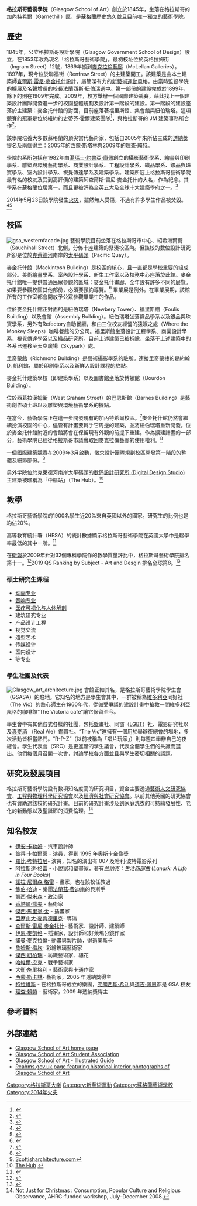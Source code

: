 {{Infobox University
|name=格拉斯哥藝術學院
|native_name =The Glasgow School of Art
|latin_name =
|image =Wfm glasgow school of art.jpg
|image_size=250px
|motto =
|established =1845年
|type =[[藝術學院|藝術學院]]
|endowment =
|staff =
|faculty =
|chancellor =
|principal =
|dean =
|rector =
|free_label = 校長
|free=[[蘇娜·里德|蘇娜·里德]]
|students =2135
|undergrad = 1900
|postgrad =200
|doctoral = 35
|city =[[格拉斯哥|格拉斯哥]]
|country =[[蘇格蘭|蘇格蘭]]
|campus =
|affiliations =[[格拉斯哥大學|格拉斯哥大學]]
|website =[http://www.gsa.ac.uk www.gsa.ac.uk]
}}
'''格拉斯哥藝術學院'''（Glasgow School of Art）創立於1845年，坐落在格拉斯哥的[[加內特希爾|加內特希爾]]（Garnethill）區，是[[蘇格蘭|蘇格蘭]]歷史悠久並且目前唯一獨立的藝術學院。

==歷史==
1845年，公立格拉斯哥設計學院（Glasgow Government School of Design）設立，在1853年改為現名「格拉斯哥藝術學院」。最初校址位於英格拉姆街（Ingram Street）12號，1869年搬到[[麥克拉倫藝廊|麥克拉倫藝廊]]（McLellan Galleries）。1897年，現今位於聯福街（Renfrew Street）的主建築開工。該建築是由本土建築師[[查爾斯·雷尼·麥金托什|查爾斯·雷尼·麥金托什]]設計，屬簡潔有力的[[新藝術運動|新藝術運動]]風格，由當時監督學院的擴展及名聲增長的校長法蘭西斯·紐伯瑞選中。第一部份的建設完成於1899年，餘下的則在1909年完成。2009年，校方舉辦一個國際建築競賽，藉此找上一個建築設計團隊開發進一步的校園整體規劃及設計第一階段的建設。第一階段的建設座落於主建築：麥金托什館的對面，目前座落著福里斯館、集會館與紐伯瑞塔。這項競賽的冠軍是位於紐約的史蒂芬·霍爾建築團隊<ref>{{Cite web |url=http://www.stevenholl.com/ |title=存档副本 |access-date=2022-01-01 |archive-date=2014-02-09 |archive-url=https://web.archive.org/web/20140209224827/http://www.stevenholl.com/ |dead-url=no }}</ref>，與格拉斯哥的 JM 建築事務所合作<ref>{{Cite web |url=http://www.jmarchitects.net/ |title=存档副本 |access-date=2011-05-09 |archive-date=2021-01-20 |archive-url=https://web.archive.org/web/20210120172323/http://jmarchitects.net/ |dead-url=no }}</ref>。

該學院培養大多數蘇格蘭的頂尖當代藝術家，包括自2005年來所佔三成的[[透納獎|透納獎]]提名及兩個得主：2005年的[[西蒙·斯塔林|西蒙·斯塔林]]與2009年的[[理查·賴特|理查·賴特]]。

學院的系所包括在1982年由[[湯瑪士·約書亞·庫佩|湯瑪士·約書亞·庫佩]]創立的攝影藝術學系、繪畫與印刷學系、雕塑與環境藝術學系、商業設計學系、工程設計學系、織品學系、銀品與珠寶學系、室內設計學系、視覺傳達學系及建築學系。建築所冠上格拉斯哥藝術學院最有名的校友及受到高評價的建築師查爾斯·雷尼·麥金托什的大名，作為紀念。其學系在蘇格蘭位居第一，而且更被評為全英五大及全球十大建築學府之一。<ref>{{Cite web |url=http://www.architectsjournal.co.uk/home/aj100/1340114.article |title=Architectsjournal.co.uk |access-date=2011-05-09 |archive-date=2020-07-05 |archive-url=https://web.archive.org/web/20200705024239/https://www.architectsjournal.co.uk/home/aj100/1340114.article |dead-url=no }}</ref>

2014年5月23日該學院發生[[火災|火災]]，雖然無人受傷，不過有許多學生作品被焚毀。<ref>{{cite news|title=英老牌藝術學院陷烈火 畫作幾全毀|url=http://paper.wenweipo.com/2014/05/25/GJ1405250008.htm|publisher=文匯報|date=2014-05-25|accessdate=2014-05-25|archive-date=2020-07-05|archive-url=https://web.archive.org/web/20200705024111/http://paper.wenweipo.com/2014/05/25/GJ1405250008.htm|dead-url=no}}</ref><ref>{{cite news|title=格拉斯哥藝術學院大火 蘇格蘭古蹟燒通頂|url=http://hk.apple.nextmedia.com/international/art/20140525/18731745|publisher=香港蘋果日報|date=2014-05-25|accessdate=2014-05-25|archive-date=2014-07-26|archive-url=https://web.archive.org/web/20140726185011/http://hk.apple.nextmedia.com/international/art/20140525/18731745|dead-url=no}}</ref>

==校區==
[[Image:gsa_westernfacade.jpg|thumb]]
藝術學院目前坐落在格拉斯哥市中心、紹希海爾街（Sauchihall Street）北側，分佈十座建築的緊湊校區內。但該校的數位設計研究所卻是位於[[克萊德河|克萊德河]]南岸的[[太平碼頭|太平碼頭]]（Pacific Quay）。

麥金托什館（Mackintosh Building）是校區的核心，且一直都是學校重要的組成部分。美術繪畫學系、室內設計學系、新生工作室以及校務中心座落於此館。麥金托什館唯一提供普通民眾參觀的區域：麥金托什畫廊，全年設有許多不同的展覽。如果要參觀校區其他部份，必須要預約導覽。<ref>{{Cite web |url=http://www.gsa.ac.uk/tours |title=存档副本 |access-date=2011-05-09 |archive-date=2005-02-15 |archive-url=https://web.archive.org/web/20050215034714/http://www.gsa.ac.uk/tours |dead-url=no }}</ref> 畢業展是例外。在畢業展期，該館所有的工作室都會開放予公眾參觀畢業生的作品。

位於麥金托什館正對面的是紐伯瑞塔（Newbery Tower）、福里斯館（Foulis Building）以及會館（Assembly Building）。紐伯瑞塔坐落織品學系以及銀品與珠寶學系，另外有Refectory自助餐廳，和由三位校友經營的猿眠之處（Where the Monkey Sleeps）咖啡餐館的分公司。福里斯館坐落設計工程學系、商業設計學系、視覺傳達學系以及織品研究所。目前上述建築已被拆除，坐落于上述建築中的各系已遷移至天空廣場（Skypark）處。

里奇蒙館（Richmond Building）是藝術攝影學系的駐所。連接里奇蒙樓的是約翰 D. 凱利館，屬於印刷學系以及新鮮人設計課程的駐點。

麥金托什建築學校（即建築學系）以及圖書館坐落於博頓館（Bourdon Building）。

位於西葛拉漢姆街（West Graham Street）的巴恩斯館（Barnes Building）是藝術創作碩士班以及雕塑與環境藝術學系的據點。

在當今，藝術學院正在進一步開發現有的加內特希爾校區。<ref>{{cite web |url=http://www.gsa.ac.uk/campusredevelopment/content/ |title=存档副本 |accessdate=2011-05-09 |deadurl=yes |archiveurl=https://web.archive.org/web/20110716055401/http://www.gsa.ac.uk/campusredevelopment/content/ |archivedate=2011-07-16 }}</ref>麥金托什館仍然會繼續扮演校園的中心，儘管有計畫要轉手它周邊的建築，並將紐伯瑞塔重新開發。位於麥金托什館附近的會館將會在保留現有外觀的前提下重建。作為擴建計畫的一部分，藝術學院已經從格拉斯哥市議會取回麥克拉倫藝廊的使用權利。<ref>{{Cite web |url=http://www.glasgowmuseums.com/venue/index.cfm?venueid=6 |title=McLellan Galleries on Glasgow Museums website |access-date=2011-05-09 |archive-date=2010-04-26 |archive-url=https://web.archive.org/web/20100426014010/http://www.glasgowmuseums.com/venue/index.cfm?venueid=6 |dead-url=no }}</ref> 

一個國際建築競賽在2009年3月啟動，徵求設計團隊規劃校區開發第一階段的整體及細節部份。<ref>[http://www.scottisharchitecture.com/news/read/GSA+launches+international+search+for+architects Scottisharchitecture.com]</ref>

另外学院位於克萊德河南岸太平碼頭的[http://www.gsa.ac.uk/dds 數码設計研究所 (Digital Design Studio)] {{Wayback|url=http://www.gsa.ac.uk/dds |date=20060601235706 }} 主建築被暱稱為「中樞站」（The Hub）。<ref>[http://www.hub-pq.com/home.shtml The Hub] {{webarchive|url=https://web.archive.org/web/20090910023225/http://www.hub-pq.com/home.shtml |date=2009-09-10 }}</ref>

==教學==
格拉斯哥藝術學院的1900名學生近20%來自英國以外的國家。研究生的比例也是約佔20%。

高等教育統計署（HESA）的統計數據顯示格拉斯哥藝術學院在英國大學中是輟學率最低的其中一所。<ref>{{Cite web |url=http://news.bbc.co.uk/1/hi/education/7436091.stm |title=BBC.co.uk |access-date=2011-05-09 |archive-date=2014-05-18 |archive-url=https://web.archive.org/web/20140518030031/http://news.bbc.co.uk/1/hi/education/7436091.stm |dead-url=no }}</ref>

在[[衛報|衛報]]於2009年針對32個專科學院作的教學質量評比中，格拉斯哥藝術學院排名第十一。<ref>{{cite web|url=http://education.guardian.co.uk/higher/specialreport/table/0,,2279505,00.html|title=University guide 2009 - specialist institutions|year=2008|publisher=EducationGuardian.co.uk|accessdate=2009-05-26|archive-date=2012-06-06|archive-url=https://web.archive.org/web/20120606125927/http://education.guardian.co.uk/higher/specialreport/table/0,,2279505,00.html|dead-url=no}}</ref>2019 QS Ranking by Subject - Art and Desgin 排名全球第8。<ref>{{Cite web |url=https://www.topuniversities.com/university-rankings/university-subject-rankings/2019/art-design |title=存档副本 |access-date=2019-10-13 |archive-date=2019-05-06 |archive-url=https://web.archive.org/web/20190506235518/https://www.topuniversities.com/university-rankings/university-subject-rankings/2019/art-design |dead-url=no }}</ref>

===硕士研究生课程===
*[http://www.gsa.ac.uk/animation 动画专业]{{dead link|date=2018年3月 |bot=InternetArchiveBot |fix-attempted=yes }}
*[http://www.gsa.ac.uk/sound 音响专业]
*[http://www.gsa.ac.uk/medicalvis 医疗可视化与人体解剖]
*建筑研究专业
*产品设计工程
*视觉交流
*造型艺术
*传媒设计
*室内设计
*等专业

===學生社團及代表===
[[Image:Glasgow_art_architecture.jpg|thumb]]
會館正如其名，是格拉斯哥藝術學院學生會（GSASA）的駐地。它知名的地方是學生會其中，一群被稱為[[維多利亞時代|維多利亞]]同好社（The Vic）的熱心師生在1960年代，從備受爭議的建設計畫中搶救一間維多利亞風格的咖啡館“The Victoria cafe”讓它保留至今。

學生會中有其他各式各樣的社團，包括[[壁畫|壁畫]]社、同窗（[[LGBT|LGBT]]）社、電影研究社以及[[麥酒|真麥酒]] （Real Ale）鑑賞社。“The Vic”還擁有一個用於舉辦夜總會的場地，多次活動皆相當熱門。“R-P-Z”（以前被稱為「唱片玩家」）則每週四舉辦自己的夜總會。學生代表會（SRC）是更進階的學生議會，代表全體學生們的共識而選出。他們每個月召開一次會，討論學校各方面並且與學生密切相關的議題。

==研究及發展項目==
格拉斯哥藝術學院設有數項知名度高的研究項目，資金主要透過[[藝術人文研究協會|藝術人文研究協會]]、[[工程與物理科學研究協會|工程與物理科學研究協會]]以及[[經濟與社會研究協會|經濟與社會研究協會]]。以前其他英國的研究協會也有資助過該校的研究計畫。目前的研究計畫涉及到家庭洗衣的可持續發展性、老化的新動態以及聖誕節的消費倫理。<ref>[http://NotJustforChristmas.org Not Just for Christmas] {{Wayback|url=http://notjustforchristmas.org/ |date=20160304041214 }}: Consumption, Popular Culture and Religious Observance, AHRC-funded workshop, July–December 2008.</ref>

==知名校友==
*[[伊安·卡勒姆|伊安·卡勒姆]] - 汽車設計師
*[[彼得·卡帕爾蒂|彼得·卡帕爾蒂]] - 演員，得到 1995 年奧斯卡金像獎
*[[羅比·考特拉尼|羅比·考特拉尼]]- 演員，知名的演出有 007 及哈利·波特電影系列
*[[阿拉斯達·格雷|阿拉斯達·格雷]] - 小說家和壁畫家，著有''兰纳克：生活四部曲'' (''Lanark: A Life in Four Books'')
*[[諾拉·尼爾森·格雷|諾拉·尼爾森·格雷]] - 畫家，也在該校任教過
*[[鮑伯·哈迪|鮑伯·哈迪]] - 樂團[[法蘭茲·費迪南|法蘭茲·費迪南]]的貝斯手
*[[凱西·傑米森|凱西·傑米森]] - 政治家
*[[香塔爾·喬夫|香塔爾·喬夫]] - 藝術家
*[[傑西·馬里翁·金|傑西·馬里翁·金]] - 插畫家
*[[亞歷山大·麥肯德里克|亞歷山大·麥肯德里克]]- 導演
*[[查爾斯·雷尼·麥金托什|查爾斯·雷尼·麥金托什]]- 藝術家、設計師、建築師
*[[伊恩·麥凱格|伊恩·麥凱格]] – 插畫家、設計師和好萊塢分鏡作家
*[[諾曼·麥克拉倫|諾曼·麥克拉倫]]- 動畫與製片師，得過奧斯卡
*[[詹姆斯·梅坎|詹姆斯·梅坎]]- 彩繪玻璃藝術家
*[[傑西·紐柏瑞|傑西·紐柏瑞]] - 紡織藝術家、繡花
*[[哈維爾·皮克|哈維爾·皮克]] - 戰爭藝術家
*[[大衛·施里格利|大衛·施里格利]] - 藝術家與卡通作家
*[[西蒙·斯卡林|西蒙·斯卡林]]- 藝術家，2005 年透納獎得主
*[[特拉維斯|特拉維斯]] - 在格拉斯哥成立的樂團，[[弗朗西斯·希利|弗朗西斯·希利]]與[[道吉·佩恩|道吉·佩恩]]都是 GSA 校友
*[[理查·賴特|理查·賴特]] - 藝術家，2009 年透納獎得主

==參考資料==
<references/>

==外部連結==
* [http://www.gsa.ac.uk/ Glasgow School of Art home page] {{Wayback|url=http://www.gsa.ac.uk/ |date=20110302013249 }}
* [https://web.archive.org/web/20160503193606/http://www.theartschool.co.uk/ Glasgow School of Art Student Association]
* [http://www.scotcities.com/mackintosh/gsa.htm Glasgow School of Art - Illustrated Guide] {{Wayback|url=http://www.scotcities.com/mackintosh/gsa.htm |date=20150920012426 }}
* [http://canmore.rcahms.gov.uk/en/site/120095/details/glasgow+167+renfrew+street+glasgow+school+of+art/ Rcahms.gov.uk page featuring historical interior photographs of Glasgow School of Art] {{Wayback|url=http://canmore.rcahms.gov.uk/en/site/120095/details/glasgow+167+renfrew+street+glasgow+school+of+art/ |date=20141019233508 }}

[[Category:格拉斯哥大学|Category:格拉斯哥大学]]
[[Category:新藝術運動|Category:新藝術運動]]
[[Category:蘇格蘭藝術學校|Category:蘇格蘭藝術學校]]
[[Category:2014年火灾|Category:2014年火灾]]